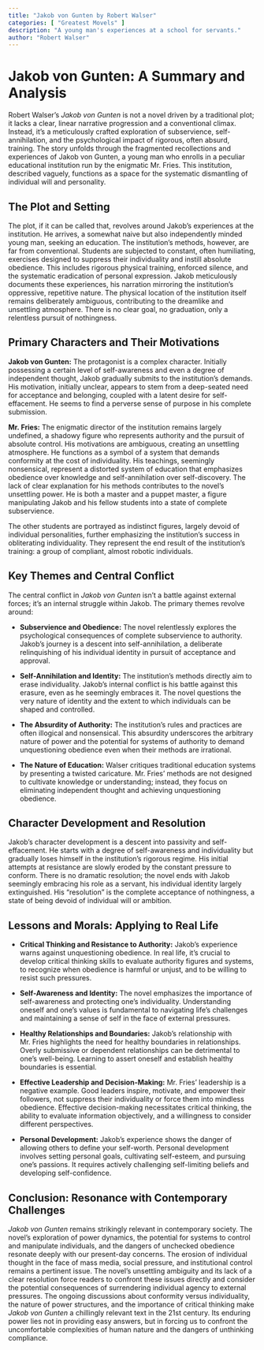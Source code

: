 ```yaml
---
title: "Jakob von Gunten by Robert Walser"
categories: [ "Greatest Movels" ]
description: "A young man's experiences at a school for servants."
author: "Robert Walser"
---
```

# Jakob von Gunten: A Summary and Analysis

Robert Walser's *Jakob von Gunten* is not a novel driven by a traditional plot; it lacks a clear, linear narrative progression and a conventional climax. Instead, it's a meticulously crafted exploration of subservience, self-annihilation, and the psychological impact of rigorous, often absurd, training.  The story unfolds through the fragmented recollections and experiences of Jakob von Gunten, a young man who enrolls in a peculiar educational institution run by the enigmatic Mr. Fries.  This institution, described vaguely, functions as a space for the systematic dismantling of individual will and personality.

## The Plot and Setting

The plot, if it can be called that, revolves around Jakob's experiences at the institution.  He arrives, a somewhat naive but also independently minded young man, seeking an education.  The institution's methods, however, are far from conventional.  Students are subjected to constant, often humiliating, exercises designed to suppress their individuality and instill absolute obedience. This includes rigorous physical training, enforced silence, and the systematic eradication of personal expression. Jakob meticulously documents these experiences, his narration mirroring the institution's oppressive, repetitive nature. The physical location of the institution itself remains deliberately ambiguous, contributing to the dreamlike and unsettling atmosphere. There is no clear goal, no graduation, only a relentless pursuit of nothingness.

## Primary Characters and Their Motivations

**Jakob von Gunten:** The protagonist is a complex character. Initially possessing a certain level of self-awareness and even a degree of independent thought, Jakob gradually submits to the institution's demands.  His motivation, initially unclear, appears to stem from a deep-seated need for acceptance and belonging, coupled with a latent desire for self-effacement. He seems to find a perverse sense of purpose in his complete submission.

**Mr. Fries:** The enigmatic director of the institution remains largely undefined, a shadowy figure who represents authority and the pursuit of absolute control. His motivations are ambiguous, creating an unsettling atmosphere. He functions as a symbol of a system that demands conformity at the cost of individuality. His teachings, seemingly nonsensical, represent a distorted system of education that emphasizes obedience over knowledge and self-annihilation over self-discovery.  The lack of clear explanation for his methods contributes to the novel's unsettling power.  He is both a master and a puppet master, a figure manipulating Jakob and his fellow students into a state of complete subservience.

The other students are portrayed as indistinct figures, largely devoid of individual personalities, further emphasizing the institution's success in obliterating individuality. They represent the end result of the institution's training: a group of compliant, almost robotic individuals.

## Key Themes and Central Conflict

The central conflict in *Jakob von Gunten* isn't a battle against external forces; it's an internal struggle within Jakob.  The primary themes revolve around:

* **Subservience and Obedience:** The novel relentlessly explores the psychological consequences of complete subservience to authority.  Jakob's journey is a descent into self-annihilation, a deliberate relinquishing of his individual identity in pursuit of acceptance and approval.

* **Self-Annihilation and Identity:**  The institution's methods directly aim to erase individuality.  Jakob's internal conflict is his battle against this erasure, even as he seemingly embraces it. The novel questions the very nature of identity and the extent to which individuals can be shaped and controlled.

* **The Absurdity of Authority:** The institution's rules and practices are often illogical and nonsensical.  This absurdity underscores the arbitrary nature of power and the potential for systems of authority to demand unquestioning obedience even when their methods are irrational.

* **The Nature of Education:** Walser critiques traditional education systems by presenting a twisted caricature. Mr. Fries' methods are not designed to cultivate knowledge or understanding; instead, they focus on eliminating independent thought and achieving unquestioning obedience.

## Character Development and Resolution

Jakob's character development is a descent into passivity and self-effacement. He starts with a degree of self-awareness and individuality but gradually loses himself in the institution's rigorous regime. His initial attempts at resistance are slowly eroded by the constant pressure to conform.  There is no dramatic resolution; the novel ends with Jakob seemingly embracing his role as a servant, his individual identity largely extinguished.  His “resolution” is the complete acceptance of nothingness, a state of being devoid of individual will or ambition.

## Lessons and Morals: Applying to Real Life

* **Critical Thinking and Resistance to Authority:**  Jakob's experience warns against unquestioning obedience.  In real life, it's crucial to develop critical thinking skills to evaluate authority figures and systems, to recognize when obedience is harmful or unjust, and to be willing to resist such pressures.

* **Self-Awareness and Identity:**  The novel emphasizes the importance of self-awareness and protecting one's individuality.  Understanding oneself and one's values is fundamental to navigating life's challenges and maintaining a sense of self in the face of external pressures.

* **Healthy Relationships and Boundaries:**  Jakob's relationship with Mr. Fries highlights the need for healthy boundaries in relationships.  Overly submissive or dependent relationships can be detrimental to one's well-being. Learning to assert oneself and establish healthy boundaries is essential.

* **Effective Leadership and Decision-Making:**  Mr. Fries' leadership is a negative example.  Good leaders inspire, motivate, and empower their followers, not suppress their individuality or force them into mindless obedience.  Effective decision-making necessitates critical thinking, the ability to evaluate information objectively, and a willingness to consider different perspectives.

* **Personal Development:**  Jakob's experience shows the danger of allowing others to define your self-worth.  Personal development involves setting personal goals, cultivating self-esteem, and pursuing one's passions.  It requires actively challenging self-limiting beliefs and developing self-confidence.

## Conclusion:  Resonance with Contemporary Challenges

*Jakob von Gunten* remains strikingly relevant in contemporary society.  The novel's exploration of power dynamics, the potential for systems to control and manipulate individuals, and the dangers of unchecked obedience resonate deeply with our present-day concerns.  The erosion of individual thought in the face of mass media, social pressure, and institutional control remains a pertinent issue.  The novel's unsettling ambiguity and its lack of a clear resolution force readers to confront these issues directly and consider the potential consequences of surrendering individual agency to external pressures.  The ongoing discussions about conformity versus individuality, the nature of power structures, and the importance of critical thinking make *Jakob von Gunten* a chillingly relevant text in the 21st century. Its enduring power lies not in providing easy answers, but in forcing us to confront the uncomfortable complexities of human nature and the dangers of unthinking compliance.

